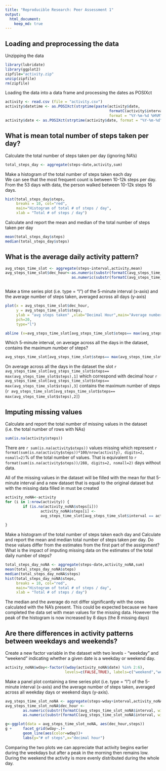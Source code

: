 ```yaml
---
title: "Reproducible Research: Peer Assessment 1"
output: 
  html_document:
    keep_md: true
---
```



## Loading and preprocessing the data

Unzipping the data

```r
library(lubridate)
library(ggplot2)
zipfile="activity.zip"  
unzip(zipfile)
rm(zipfile)
```

Loading the data into a data frame and processing the dates as POSIXct

```r
activity <- read.csv (file = "activity.csv")
activity$datetime <- as.POSIXct(strptime(paste(activity$date, 
                                               formatC(activity$interval, width=4, flag="0"), sep=" "),
                                               format = "%Y-%m-%d %H%M"))
activity$date <- as.POSIXct(strptime(activity$date, format = "%Y-%m-%d"))


```


## What is mean total number of steps taken per day?

Calculate the total number of steps taken per day (ignoring NA's)

```r
total_steps_day <- aggregate(steps~date,activity,sum)

```

Make a histogram of the total number of steps taken each day  
We can see that the most frequent count is between 10-12k steps per day.   
From the 53 days with data, the person walked between 10-12k steps 16 days.
 
```r
hist(total_steps_day$steps,
     breaks = 10, col="red",
     main="Histogram of total # of steps / day", 
     xlab = "Total # of steps / day")

```

Calculate and report the mean and median of the total number of steps taken per day

```r
mean(total_steps_day$steps)
median(total_steps_day$steps)
```

## What is the average daily activity pattern?

```r
avg_steps_time_slot <- aggregate(steps~interval,activity,mean)
avg_steps_time_slot$dec_hour<-as.numeric(substr(formatC(avg_steps_time_slot$interval, width=4, flag="0"),1,2))+
                              as.numeric(substr(formatC(avg_steps_time_slot$interval, width=4, flag="0"),3,4))/60



```


Make a time series plot (i.e. type = "l") of the 5-minute interval (x-axis) and the average number of steps taken, averaged across all days (y-axis)

```r

plot(x = avg_steps_time_slot$dec_hour, 
     y = avg_steps_time_slot$steps,
     ylab = "avg steps taken" ,xlab="Decimal Hour",main="Average number of steps taken",
     pch=20, 
     type="l")

abline (v=avg_steps_time_slot[avg_steps_time_slot$steps== max(avg_steps_time_slot$steps),3],col="red")


```

Which 5-minute interval, on average across all the days in the dataset, contains the maximum number of steps?

```r
avg_steps_time_slot[avg_steps_time_slot$steps== max(avg_steps_time_slot$steps),]


```

On average across all the days in the dataset the slot `r avg_steps_time_slot[avg_steps_time_slot$steps== max(avg_steps_time_slot$steps),1]` which correspond with decimal hour `r avg_steps_time_slot[avg_steps_time_slot$steps== max(avg_steps_time_slot$steps),3]` contains the maximum number of steps (`r avg_steps_time_slot[avg_steps_time_slot$steps== max(avg_steps_time_slot$steps),2]`) 

## Imputing missing values

Calculate and report the total number of missing values in the dataset (i.e. the total number of rows with NAs)

```r
sum(is.na(activity$steps))


```

There are `r sum(is.na(activity$steps))` values missing which represent `r format(sum(is.na(activity$steps))*100/nrow(activity), digits=2, nsmall=2) `% of the total number of values. That is equivalent to `r format(sum(is.na(activity$steps))/288, digits=2, nsmall=2)` days without data.
   
   
All of the missing values in the dataset will be filled with the mean for that 5-minute interval and a new dataset that is equal to the original dataset but with the missing data filled in must be created

```r
activity_noNA<-activity
for (i in 1:nrow(activity)) {
        if (is.na(activity_noNA$steps[i])) 
                activity_noNA$steps[i] <- 
                avg_steps_time_slot[avg_steps_time_slot$interval == activity_noNA$interval[i],2]
        
}


```

Make a histogram of the total number of steps taken each day and Calculate and report the mean and median total number of steps taken per day. Do these values differ from the estimates from the first part of the assignment? What is the impact of imputing missing data on the estimates of the total daily number of steps?

```r
total_steps_day_noNA <- aggregate(steps~date,activity_noNA,sum)
mean(total_steps_day_noNA$steps)
median(total_steps_day_noNA$steps)
hist(total_steps_day_noNA$steps,
     breaks = 10, col="red",
     main="Histogram of total # of steps / day", 
     xlab = "Total # of steps / day")

```

The median and the average do not differ significantly with the ones calculated with the NA's present. This could be expected because we have completed the data set with mean values for the missing data. However the peak of the histogram is now increased by 8 days (the 8 missing days)


## Are there differences in activity patterns between weekdays and weekends?

Create a new factor variable in the dataset with two levels - "weekday" and "weekend" indicating whether a given date is a weekday or weekend day.

```r
activity_noNA$wday<-factor((wday(activity_noNA$date) %in% 2:6),
                           levels=c(FALSE,TRUE), labels=c("weekend","weekday"))


```

Make a panel plot containing a time series plot (i.e. type = "l") of the 5-minute interval (x-axis) and the average number of steps taken, averaged across all weekday days or weekend days (y-axis). 

```r
avg_steps_time_slot_noNA <- aggregate(steps~wday+interval,activity_noNA,mean)
avg_steps_time_slot_noNA$dec_hour <- 
        as.numeric(substr(formatC(avg_steps_time_slot_noNA$interval, width=4, flag="0"),1,2))+
        as.numeric(substr(formatC(avg_steps_time_slot_noNA$interval, width=4, flag="0"),3,4))/60

g<-ggplot(data = avg_steps_time_slot_noNA, aes(dec_hour,steps))
g +     facet_grid(wday~.)+
        geom_line(aes(color=wday))+
        labs(y="# of steps",x="decimal hour")

```

Comparing the two plots we can appreciate that activity begins earlier during the weekdays but after a peak in the morning then remains low. During the weekend the activity is more evenly distributed during the whole day.

